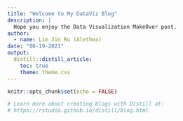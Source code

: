 ```yaml
---
title: "Welcome to My DataViz Blog"
description: |
  Hope you enjoy the Data Visualization MakeOver post. 
author:
  - name: Lim Jin Ru (Alethea) 
date: "06-19-2021"
output:
  distill::distill_article:
    toc: true
    theme: theme.css
---
```


```r
knitr::opts_chunk$set(echo = FALSE)

# Learn more about creating blogs with Distill at:
# https://rstudio.github.io/distill/blog.html

```



